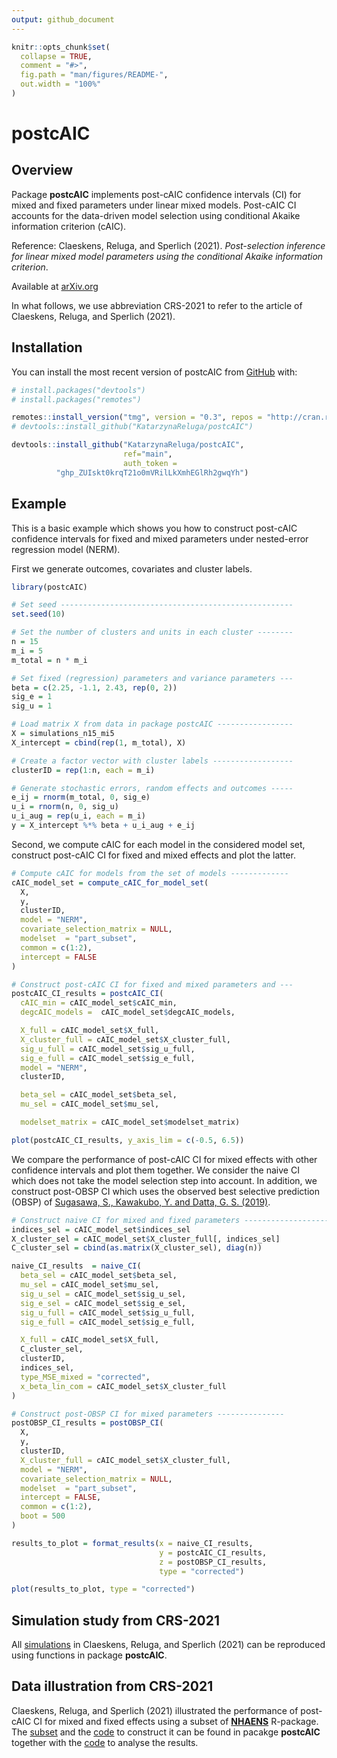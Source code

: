 ---
output: github_document
---

<!-- README.md is generated from README.Rmd. Please edit that file -->

```{r, include = FALSE}
knitr::opts_chunk$set(
  collapse = TRUE,
  comment = "#>",
  fig.path = "man/figures/README-",
  out.width = "100%"
)
```

# postcAIC

<!-- badges: start -->
<!-- badges: end -->

## Overview

Package **postcAIC** implements post-cAIC confidence intervals (CI) for mixed and fixed parameters under linear mixed models. Post-cAIC CI accounts for the data-driven model selection using conditional Akaike information criterion (cAIC).

Reference: Claeskens, Reluga, and Sperlich (2021). *Post-selection inference for linear mixed model parameters using the conditional Akaike information criterion*.

Available at [arXiv.org](https://arxiv.org/abs/2109.10975)

In what follows, we use abbreviation CRS-2021 to refer to the article of Claeskens, Reluga, and Sperlich (2021).

## Installation

You can install the most recent version of postcAIC from [GitHub](https://github.com/) with:

```{r, eval = FALSE}
# install.packages("devtools")
# install.packages("remotes")

remotes::install_version("tmg", version = "0.3", repos = "http://cran.r-project.org")
# devtools::install_github("KatarzynaReluga/postcAIC")

devtools::install_github("KatarzynaReluga/postcAIC",   
                         ref="main",
                         auth_token =
          "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")
```

## Example

This is a basic example which shows you how to construct post-cAIC confidence intervals for fixed and mixed parameters under nested-error regression model (NERM).

First we generate outcomes, covariates and cluster labels.

``` {r example2, eval = T}
library(postcAIC)

# Set seed ----------------------------------------------------
set.seed(10)

# Set the number of clusters and units in each cluster --------
n = 15
m_i = 5
m_total = n * m_i

# Set fixed (regression) parameters and variance parameters ---
beta = c(2.25, -1.1, 2.43, rep(0, 2))
sig_e = 1
sig_u = 1

# Load matrix X from data in package postcAIC -----------------
X = simulations_n15_mi5
X_intercept = cbind(rep(1, m_total), X)

# Create a factor vector with cluster labels ------------------
clusterID = rep(1:n, each = m_i)

# Generate stochastic errors, random effects and outcomes -----
e_ij = rnorm(m_total, 0, sig_e)
u_i = rnorm(n, 0, sig_u)
u_i_aug = rep(u_i, each = m_i)
y = X_intercept %*% beta + u_i_aug + e_ij
```

Second, we compute cAIC for each model in the considered model set, construct post-cAIC CI for fixed and mixed effects and plot the latter.

``` {r example3, eval = T}
# Compute cAIC for models from the set of models -------------
cAIC_model_set = compute_cAIC_for_model_set(
  X,
  y,
  clusterID,
  model = "NERM",
  covariate_selection_matrix = NULL,
  modelset  = "part_subset",
  common = c(1:2),
  intercept = FALSE
)

# Construct post-cAIC CI for fixed and mixed parameters and ---
postcAIC_CI_results = postcAIC_CI(
  cAIC_min = cAIC_model_set$cAIC_min,
  degcAIC_models =  cAIC_model_set$degcAIC_models,

  X_full = cAIC_model_set$X_full,
  X_cluster_full = cAIC_model_set$X_cluster_full,
  sig_u_full = cAIC_model_set$sig_u_full,
  sig_e_full = cAIC_model_set$sig_e_full,
  model = "NERM",
  clusterID,

  beta_sel = cAIC_model_set$beta_sel,
  mu_sel = cAIC_model_set$mu_sel,

  modelset_matrix = cAIC_model_set$modelset_matrix)

plot(postcAIC_CI_results, y_axis_lim = c(-0.5, 6.5))
```

We compare the performance of post-cAIC CI for mixed effects with other confidence intervals and plot them together. We consider the naive CI which does not take the model selection step into account. In addition, we construct post-OBSP CI which uses the observed best selective prediction (OBSP) of [Sugasawa, S., Kawakubo, Y. and Datta, G. S. (2019)](https://www.sciencedirect.com/science/article/pii/S0047259X18300319).

``` {r, eval = T}
# Construct naive CI for mixed and fixed parameters -------------------
indices_sel = cAIC_model_set$indices_sel
X_cluster_sel = cAIC_model_set$X_cluster_full[, indices_sel]
C_cluster_sel = cbind(as.matrix(X_cluster_sel), diag(n))

naive_CI_results  = naive_CI(
  beta_sel = cAIC_model_set$beta_sel,
  mu_sel = cAIC_model_set$mu_sel,
  sig_u_sel = cAIC_model_set$sig_u_sel,
  sig_e_sel = cAIC_model_set$sig_e_sel,
  sig_u_full = cAIC_model_set$sig_u_full,
  sig_e_full = cAIC_model_set$sig_e_full,

  X_full = cAIC_model_set$X_full,
  C_cluster_sel,
  clusterID,
  indices_sel,
  type_MSE_mixed = "corrected",
  x_beta_lin_com = cAIC_model_set$X_cluster_full
)

# Construct post-OBSP CI for mixed parameters ---------------
postOBSP_CI_results = postOBSP_CI(
  X,
  y,
  clusterID,
  X_cluster_full = cAIC_model_set$X_cluster_full,
  model = "NERM",
  covariate_selection_matrix = NULL,
  modelset  = "part_subset",
  intercept = FALSE,
  common = c(1:2),
  boot = 500
)

results_to_plot = format_results(x = naive_CI_results,
                                 y = postcAIC_CI_results,
                                 z = postOBSP_CI_results,
                                 type = "corrected")

plot(results_to_plot, type = "corrected")
```

## Simulation study from CRS-2021

All [simulations](https://github.com/KatarzynaReluga/postcAIC/tree/main/simulations) in Claeskens, Reluga, and Sperlich (2021) can be reproduced using functions in package **postcAIC**.

## Data illustration from CRS-2021

Claeskens, Reluga, and Sperlich (2021) illustrated the performance of post-cAIC CI for mixed and fixed effects using a subset of **[NHAENS](https://cran.r-project.org/web/packages/NHANES/index.html)** R-package. The [subset](https://github.com/KatarzynaReluga/postcAIC/tree/main/data) and the [code](https://github.com/KatarzynaReluga/postcAIC/blob/main/data-raw/postcAIC_nhaens.R) to construct it can be found in pacakge **postcAIC** together with the [code](https://github.com/KatarzynaReluga/postcAIC/blob/main/data_example/data_example.R) to analyse the results.
